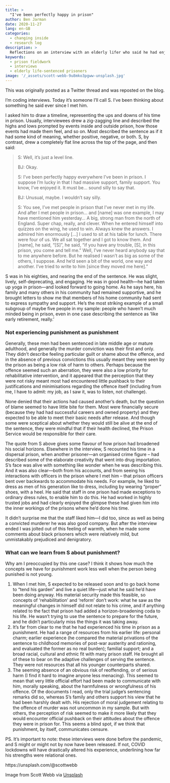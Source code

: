 ```yaml
---
title: >
  "I've been perfectly happy in prison"
author: Ben Jarman
date: 2020-11-27
lang: en-GB
categories:
  - changing inside
  - research log
description: >
  Reflections on an interview with an elderly lifer who said he had enjoyed his prison sentence, and didn't feel as though he had been punished at all
keywords:
  - prison fieldwork
  - interviews
  - elderly life-sentenced prisoners
image: '/_assets/scott-webb-9u8mko3pgww-unsplash.jpg'
---
```


::: callout-note
This was originally posted as a Twitter thread and was reposted on the blog.
:::

I'm coding interviews. Today it's someone I'll call S. I've been thinking about something he said ever since I met him.

I asked him to draw a timeline, representing the ups and downs of his time in prison. Usually, interviewees drew a zig-zagging line and described the highs and lows prompted by events inside and outside prison, how those events had made them feel, and so on. Most described the sentence as if it had some kind of meaning, whether positive, negative, or both. S, by contrast, drew a completely flat line across the top of the page, and then said:

> S: Well, it's just a level line.
>
> BJ: Okay.
>
> S: I've been perfectly happy everywhere I've been in prison. I suppose I'm lucky in that I had massive support, family support. You know, I've enjoyed it. It must be... sound silly to say that.
>
> BJ: Unusual, maybe. I wouldn't say silly.
>
> S: You see, I've met people in prison that I've never met in my life. And after I met people in prison... and [name] was one example, I may have mentioned him yesterday... A big, strong man from the north of England. Super chap, really, and clever. When he entered himself into quizzes on the wing, he used to win. Always knew the answers. I admired him enormously [...] I used to sit at his table for lunch. There were four of us. We all sat together and I got to know them. And [name], he said, "[S]", he said, "if you have any trouble, [S], in this prison, you come and tell me." Well, I've never heard anybody say that to me anywhere before. But he realised I wasn't as big as some of the others, I suppose. And he'd seen a bit of the world, one way and another. I've tried to write to him [since they moved me here]."

S was in his eighties, and nearing the end of the sentence. He was slight, lively, self-deprecating, and engaging. He was in good health---he had taken up yoga in prison---and looked forward to going home. As he says here, his family and many others in his community had remained supportive, and he brought letters to show me that members of his home community had sent to express sympathy and support. He's the most striking example of a small subgroup of maybe five people in my sample: people who haven't much minded being in prison, even in one case describing the sentence as 'like early retirement, really.'

### Not experiencing punishment as punishment

Generally, these men had been sentenced in late middle age or mature adulthood, and generally the murder conviction was their first and only. They didn't describe feeling particular guilt or shame about the offence, and in the absence of previous convictions this usually meant they were seen by the prison as being a low risk of harm to others. Perhaps because the offence seemed such an aberration, they were also a low priority for rehabilitative intervention, and it appeared that the perception that they were not risky meant most had encountered little pushback to their justifications and minimisations regarding the offence itself (including from me, I have to admit: my job, as I saw it, was to listen, not challenge).

None denied that their actions had caused another's death, but the question of blame seemed to have little bite for them. Most were financially secure (because they had had successful careers and owned property) and they expected to be able to meet their basic needs after release. And though some were sceptical about whether they would still be alive at the end of the sentence, they were mindful that if their health declined, the Prison Service would be responsible for their care.

The quote from S above gives some flavour of how prison had broadened his social horizons. Elsewhere in the interview, S recounted his time in a dispersal prison, when another prisoner---an organised crime figure -- had described some of the elaborate creativity that went into drug importation. S's face was alive with something like wonder when he was describing this. And it was also clear---both from his accounts, and from seeing his interactions with officers in the prison where I met him -- that prison officers bent over backwards to accommodate his needs. For example, he liked to dress as men of his generation like to dress, including by wearing "proper" shoes, with a heel. He said that staff in one prison had made exceptions to ordinary dress rules, to enable him to do this. He had worked in highly trusted jobs and had clearly enjoyed the glimpse these had given him into the inner workings of the prisons where he'd done his time.

It didn't surprise me that the staff liked him---I did too, since as well as being a convicted murderer he was also good company. But after the interview ended I was jolted out of this feeling of warmth, when he made some comments about black prisoners which were relatively mild, but unmistakably prejudiced and denigratory.

### What can we learn from S about punishment?

Why am I preoccupied by this one case? I think it shows how much the concepts we have for punishment work less well when the person being punished is not young.

1.  When I met him, S expected to be released soon and to go back home to "tend his garden" and live a quiet life---just what he said he'd have been doing anyway. His material security made this feasible, so concepts of 'rehabilitation' and 'reform' don't work: what he saw as the meaningful changes in himself did not relate to his crime, and if anything related to the fact that prison had added a horizon-broadening coda to his life. He wasn't trying to use the sentence to prepare for the future, and he didn't particularly miss the things it was taking away.
2.  It's far from clear to me that he had experienced his time in prison as a punishment. He had a range of resources from his earlier life: personal charm; earlier experience (he compared the material privations of the sentence to childhood memories of post-war austerity and rationing, and evaluated the former as no real burden); familial support; and a broad racial, cultural and ethnic fit with many prison staff. He brought all of these to bear on the adaptive challenges of serving the sentence. They were not resources that all his younger counterparts shared.
3.  The seeming absence of an obvious risk of reoffending, or of serious harm (I find it hard to imagine anyone less menacing). This seemed to mean that very little official effort had been made to communicate with him, morally speaking, about the harmfulness or wrongfulness of his offence. Of the documents I read, only the trial judge's sentencing remarks did so, whereas S's family and others support his view that he had been harshly dealt with. His rejection of moral judgement relating to the offence of murder was not uncommon in my sample. But with others, the perception of risk seemed to make it more likely that they would encounter official pushback on their attitudes about the offence they were in prison for. This seems a blind spot, if we think that punishment, by itself, communicates censure.

PS. It's important to note: these interviews were done before the pandemic, and S might or might not by now have been released. If not, COVID lockdowns will have drastically altered his experience, underlining how far his strengths were relational ones.

https://unsplash.com/@scottwebb

::: {.callout-note}
Image from Scott Webb via [Unsplash](https://unsplash.com/@scottwebb)
:::